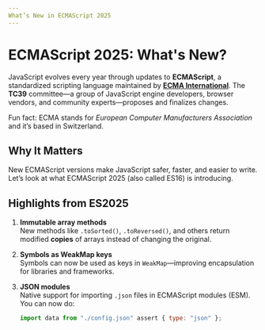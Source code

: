 ```yaml
---
What’s New in ECMAScript 2025
---
```


# ECMAScript 2025: What's New?

JavaScript evolves every year through updates to **ECMAScript**, a standardized scripting language maintained by <a href="https://ecma-international.org/technical-committees/tc39/" target="_blank" rel="noopener noreferrer">**ECMA International**</a>. The **TC39** committee—a group of JavaScript engine developers, browser vendors, and community experts—proposes and finalizes changes.

Fun fact: ECMA stands for _European Computer Manufacturers Association_ and it’s based in Switzerland.

## Why It Matters

New ECMAScript versions make JavaScript safer, faster, and easier to write. Let’s look at what ECMAScript 2025 (also called ES16) is introducing.

## Highlights from ES2025

1. **Immutable array methods**  
   New methods like `.toSorted()`, `.toReversed()`, and others return modified **copies** of arrays instead of changing the original.

2. **Symbols as WeakMap keys**  
   Symbols can now be used as keys in `WeakMap`—improving encapsulation for libraries and frameworks.

3. **JSON modules**  
   Native support for importing `.json` files in ECMAScript modules (ESM). You can now do:
   ```js
   import data from "./config.json" assert { type: "json" };
   ```
